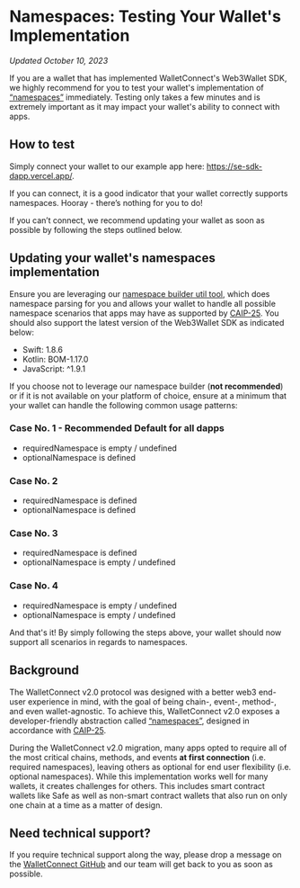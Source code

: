 
# Namespaces: Testing Your Wallet's Implementation
*Updated October 10, 2023*

If you are a wallet that has implemented WalletConnect's Web3Wallet SDK, we highly recommend for you to test your wallet's implementation of [“namespaces”](https://docs.walletconnect.com/advanced/glossary#namespaces) immediately. Testing only takes a few minutes and is extremely important as it may impact your wallet's ability to connect with apps. 

## How to test 

Simply connect your wallet to our example app here: https://se-sdk-dapp.vercel.app/. 

If you can connect, it is a good indicator that your wallet correctly supports namespaces. Hooray - there’s nothing for you to do! 

If you can’t connect, we recommend updating your wallet as soon as possible by following the steps outlined below.

## Updating your wallet's namespaces implementation

Ensure you are leveraging our [namespace builder util tool](https://docs.walletconnect.com/web3wallet/wallet-usage#namespace-builder), which does namespace parsing for you and allows your wallet to handle all possible namespace scenarios that apps may have as supported by [CAIP-25](https://github.com/ChainAgnostic/CAIPs/blob/main/CAIPs/caip-25.md). You should also support the latest version of the Web3Wallet SDK as indicated below:

- Swift: 1.8.6
- Kotlin: BOM-1.17.0
- JavaScript: ^1.9.1 

If you choose not to leverage our namespace builder (**not recommended**) or if it is not available on your platform of choice, ensure at a minimum that your wallet can handle the following common usage patterns:

### Case No. 1 - Recommended Default for all dapps
- requiredNamespace is empty / undefined
- optionalNamespace is defined

### Case No. 2
- requiredNamespace is defined
- optionalNamespace is defined

### Case No. 3
- requiredNamespace is defined
- optionalNamespace is empty / undefined

### Case No. 4
- requiredNamespace is empty / undefined
- optionalNamespace is empty / undefined

And that's it! By simply following the steps above, your wallet should now support all scenarios in regards to namespaces. 

## Background
The WalletConnect v2.0 protocol was designed with a better web3 end-user experience in mind, with the goal of being chain-, event-, method-, and even wallet-agnostic. To achieve this, WalletConnect v2.0 exposes a developer-friendly abstraction called [“namespaces”](https://docs.walletconnect.com/advanced/glossary#namespaces), designed in accordance with [CAIP-25](https://github.com/ChainAgnostic/CAIPs/blob/main/CAIPs/caip-25.md). 

During the WalletConnect v2.0 migration, many apps opted to require all of the most critical chains, methods, and events **at first connection** (i.e. required namespaces), leaving others as optional for end user flexibility (i.e. optional namespaces). While this implementation works well for many wallets, it creates challenges for others. This includes smart contract wallets like Safe as well as non-smart contract wallets that also run on only one chain at a time as a matter of design. 

## Need technical support?

If you require technical support along the way, please drop a message on the [WalletConnect GitHub](https://github.com/orgs/WalletConnect/discussions/categories/v1-v2-migration-support) and our team will get back to you as soon as possible. 
